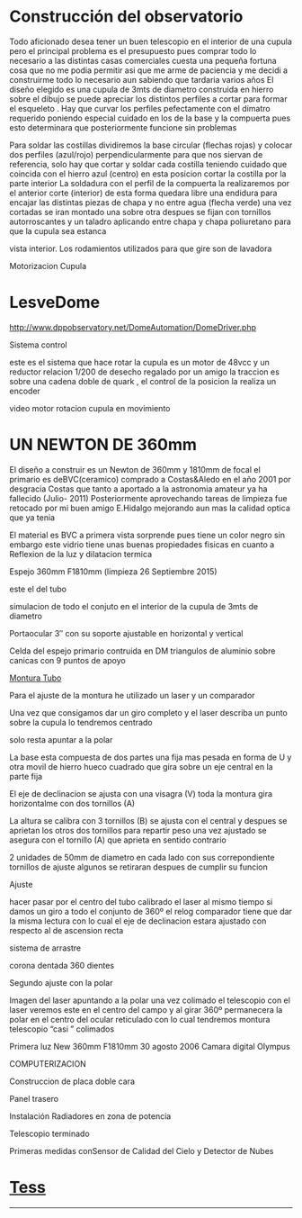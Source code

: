 <ReparacionSBIG />

# Construcción del observatorio

<Imagen src="/observatorio/obras_031.gif" />

Todo aficionado desea tener un buen telescopio en el interior de una cupula pero el principal problema es el presupuesto pues comprar todo lo necesario a las distintas casas comerciales cuesta una pequeña fortuna cosa que no me podia permitir asi que me arme de paciencia y me decidi a construirme todo lo necesario aun sabiendo que tardaria varios años El diseño elegido es una cupula de 3mts de diametro construida en hierro sobre el dibujo se puede apreciar los distintos perfiles a cortar para formar el esqueleto . Hay que curvar los perfiles pefectamente con el dimatro requerido poniendo especial cuidado en los de la base y la compuerta pues esto determinara que posteriormente funcione sin problemas
<Imagen src="/observatorio/esqueleto-cupula1.jpg" />
<Imagen src="/observatorio/cupula_sol1.jpg" />

Para soldar las costillas dividiremos la base circular (flechas rojas) y colocar dos perfiles (azul/rojo) perpendicularmente para que nos siervan de referencia, solo hay que cortar y soldar cada costilla teniendo cuidado que coincida con el hierro azul (centro) en esta posicion cortar la costilla por la parte interior La soldadura con el perfil de la compuerta la realizaremos por el anterior corte (interior) de esta forma quedara libre una endidura para encajar las distintas piezas de chapa y no entre agua (flecha verde) una vez cortadas se iran montado una sobre otra despues se fijan con tornillos autorroscantes y un taladro aplicando entre chapa y chapa poliuretano para que la cupula sea estanca
<Imagen src="/observatorio/cupula2.jpg" />

vista interior. Los rodamientos utilizados para que gire son de lavadora
<Imagen src="/observatorio/cupula-base-int.jpg" />
<Imagen src="/observatorio/cupula3.jpg" />
<Imagen src="/observatorio/cupula.jpg" />
<Imagen src="/observatorio/copy-cupula-fin.jpg" />
<Imagen src="/observatorio/cupula-noche.jpg" />

Motorizacion Cupula
# LesveDome
<a href="http://www.dppobservatory.net/DomeAutomation/DomeDriver.php" >http://www.dppobservatory.net/DomeAutomation/DomeDriver.php</a>

Sistema control
<Imagen src="/observatorio/automatizacion-cupula.jpg" />

este es el sistema que hace rotar la cupula es un motor de 48vcc y un reductor relacion 1/200 de desecho regalado por un amigo la traccion es sobre una cadena doble de quark , el control de la posicion la realiza un encoder
<Imagen src="/observatorio/rotacion-cupulapa2.jpg" />

video motor rotacion cupula en movimiento
# UN NEWTON DE 360mm
El diseño a construir es un Newton de 360mm y 1810mm de focal el primario es deBVC(ceramico) comprado a Costas&amp;Aledo en el año 2001 por desgracia Costas que tanto a aportado a la astronomia amateur ya ha fallecido (Julio- 2011) Posteriormente aprovechando tareas de limpieza fue retocado por mi buen amigo E.Hidalgo mejorando aun mas la calidad optica que ya tenia

El material es BVC a primera vista sorprende pues tiene un color negro sin embargo este vidrio tiene unas buenas propiedades fisicas en cuanto a Reflexion de la luz y dilatacion termica
<Imagen src="/observatorio/limpieza-27sep2015.jpg" />

Espejo 360mm F1810mm (limpieza 26 Septiembre 2015)
<Imagen src="/observatorio/montura-3-vistas.gif" />

este el del tubo
<Imagen src="/observatorio/tubo.gif" />

simulacion de todo el conjuto en el interior de la cupula de 3mts de diametro
<Imagen src="/observatorio/cupula.gif" />

Portaocular 3″ con su soporte ajustable en horizontal y vertical
<Imagen src="/observatorio/pletina-porta.jpg" />

Celda del espejo primario contruida en DM triangulos de aluminio sobre canicas con 9 puntos de apoyo
<Imagen src="/observatorio/celda-primario-web1.jpg" />

<a href="/observatorio/bisinfin1.jpg">Montura Tubo</a>
<Imagen src="/observatorio/montura-tubo1.jpg" />
<Imagen src="/observatorio/montura-coche.jpg" />

Para el ajuste de la montura he utilizado un laser y un comparador
<Imagen src="/observatorio/img_18451.jpg" />

Una vez que consigamos dar un giro completo y el laser describa un punto sobre la cupula lo tendremos centrado
<Imagen src="/observatorio/montura-laser.jpg" />

solo resta apuntar a la polar
<Imagen src="/observatorio/ajuste-con-laser-21.jpg" />

La base esta compuesta de dos partes una fija mas pesada en forma de U y otra movil de hierro hueco cuadrado que gira sobre un eje central en la parte fija
<Imagen src="/observatorio/base.jpg" />

El eje de declinacion se ajusta con una visagra (V) toda la montura gira horizontalme con dos tornillos (A)
<Imagen src="/observatorio/azimut2.jpg" />

La altura se calibra con 3 tornillos (B) se ajusta con el central y despues se aprietan los otros dos tornillos para repartir peso una vez ajustado se asegura con el tornillo (A) que aprieta en sentido contrario
<Imagen src="/observatorio/montura2.jpg" />

2 unidades de 50mm de diametro en cada lado con sus correpondiente tornillos de ajuste algunos se retiraran despues de cumplir su funcion
<Imagen src="/observatorio/cojinetes1.jpg" />

Ajuste
<Imagen src="/observatorio/montura-ajuste-32.jpg" />

hacer pasar por el centro del tubo calibrado el laser al mismo tiempo si damos un giro a todo el conjunto de 360º el relog comparador tiene que dar la misma lectura con lo cual el eje de declinacion estara ajustado con respecto al de ascension recta
<Imagen src="/observatorio/montura-ajuste.jpg" />
<Imagen src="/observatorio/montura-ajuste-2.jpg" />

sistema de arrastre
<Imagen src="/observatorio/bisinfin1.jpg" />

corona dentada 360 dientes
<Imagen src="/observatorio/corona-ar.jpg" />
<Imagen src="/observatorio/sistema-de-arrastre1.jpg" />

Segundo ajuste con la polar
<Imagen src="/observatorio/laser-polar2.jpg" />

Imagen del laser apuntando a la polar una vez colimado el telescopio con el laser veremos este en el centro del campo y al girar 360º permanecera la polar en el centro del ocular reticulado con lo cual tendremos montura telescopio “casi ” colimados
<Imagen src="/observatorio/laser-polar.jpg" />

Primera luz New 360mm F1810mm 30 agosto 2006 Camara digital Olympus
<Imagen src="/observatorio/m27-358-2.jpg" />

COMPUTERIZACION
<Imagen src="/observatorio/scope.gif" />

Construccion de placa doble cara
<Imagen src="/observatorio/placa-doble-cara1.jpg" />
<Imagen src="/observatorio/placa-montada1.jpg" />
<Imagen src="/observatorio/electronica-interior1.jpg" />

Panel trasero
<Imagen src="/observatorio/electronica-panel-trasero-copy1.jpg" />

Instalación Radiadores en zona de potencia
<Imagen src="/observatorio/electronica-mel1.jpg" />

Telescopio terminado
<Imagen src="/observatorio/nw-358-2.jpg" />
<Imagen src="/observatorio/mosaico-358mm.jpg" />

Primeras medidas conSensor de Calidad del Cielo y Detector de Nubes
# <a href="http://www.observatorioremoto.com/" target="_blank" >Tess</a>
<Imagen src="/observatorio/calibrado.jpg" />


---

<ReparacionSBIG />